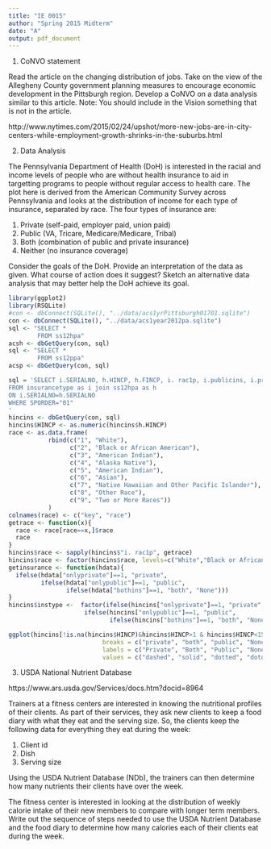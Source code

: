 ```yaml
---
title: "IE 0015"
author: "Spring 2015 Midterm"
date: "A"
output: pdf_document
---
```



1.  CoNVO statement

Read the article on the changing distribution of jobs. Take on the view of the Allegheny County government planning measures to encourage economic development in the Pittsburgh region.
Develop a CoNVO on a data analysis similar to this article. Note: You should include in the Vision something that is not in the article.

http://www.nytimes.com/2015/02/24/upshot/more-new-jobs-are-in-city-centers-while-employment-growth-shrinks-in-the-suburbs.html


2.  Data Analysis

The Pennsylvania Department of Health (DoH) is interested in the racial and income levels of people who are without health insurance to aid in targetting programs to people without regular access to health care. The plot here is derived from the American Community Survey across Pennsylvania and looks at the distribution of income for each type of insurance, separated by race. The four types of insurance are:

  1. Private (self-paid, employer paid, union paid)
  2. Public (VA, Tricare, Medicare/Medicare, Tribal)
  3. Both (combination of public and private insurance)
  4. Neither (no insurance coverage)
  
Consider the goals of the DoH.  Provide an interpretation of the data as given.  What course of action does it suggest? Sketch an alternative data analysis that may better help the DoH achieve its goal.

```r
library(ggplot2)
library(RSQLite)
#con <- dbConnect(SQLite(), "../data/acs1yrPittsburgh01701.sqlite")
con <- dbConnect(SQLite(), "../data/acs1year2012pa.sqlite")
sql <- "SELECT *      
        FROM ss12hpa"
acsh <- dbGetQuery(con, sql)
sql <- "SELECT *      
        FROM ss12ppa"
acsp <- dbGetQuery(con, sql)
```



```r
sql = 'SELECT i.SERIALNO, h.HINCP, h.FINCP, i. rac1p, i.publicins, i.privateins, (i.publicins and i.privateins) as bothins, (not i.publicins and not i.privateins) as noins, (i.publicins and not i.privateins) as onlypublic, (i.privateins and not i.publicins) as onlyprivate
FROM insurancetype as i join ss12hpa as h
ON i.SERIALNO=h.SERIALNO
WHERE SPORDER="01"
'
hincins <- dbGetQuery(con, sql)
hincins$HINCP <- as.numeric(hincins$h.HINCP)
race <- as.data.frame(
           rbind(c("1", "White"),
                 c("2", "Black or African American"),
                 c("3", "American Indian"),
                 c("4", "Alaska Native"),
                 c("5", "American Indian"),
                 c("6", "Asian"),
                 c("7", "Native Hawaiian and Other Pacific Islander"),
                 c("8", "Other Race"),
                 c("9", "Two or More Races"))
           )
colnames(race) <- c("key", "race")
getrace <- function(x){
  race <- race[race==x,]$race
  race
}
hincins$race <- sapply(hincins$"i. rac1p", getrace)
hincins$race <- factor(hincins$race, levels=c("White","Black or African American", "Asian", "Two or More Races"), ordered = TRUE)
getinsurance <- function(hdata){
  ifelse(hdata["onlyprivate"]==1, "private", 
         ifelse(hdata["onlypublic"]==1, "public",
                ifelse(hdata["bothins"]==1, "both", "None")))
}
hincins$instype <-  factor(ifelse(hincins["onlyprivate"]==1, "private", 
                     ifelse(hincins["onlypublic"]==1, "public",
                            ifelse(hincins["bothins"]==1, "both", "None"))))
```

```r
ggplot(hincins[!is.na(hincins$HINCP)&hincins$HINCP>1 & hincins$HINCP<150000 & hincins$"i. rac1p" %in% c('1', '2', '6', '9'),]) + aes(x=HINCP, linetype = instype, shape=instype, y=..density..) + geom_freqpoly(binwidth=10000) + xlab("Household Income") + xlim(0, 150000) + facet_wrap(~race) + ggtitle("Distribution of household income\n based on insurance type of head of household, \nseparated by race") + ylab("Probability density") + scale_linetype_manual(name = "Insurance type",                                                                                                                                                                                                                                                                                                                                                                                                                     
                          breaks = c("private", "both", "public", "None"),
                          labels = c("Private", "Both", "Public", "None"),
                          values = c("dashed", "solid", "dotted", "dotdash"))
```

3.  USDA National Nutrient Database

https://www.ars.usda.gov/Services/docs.htm?docid=8964


Trainers at a fitness centers are interested in knowing the nutritional profiles of their clients. As part of their services, they ask new clients to keep a food diary with what they eat and the serving size.  So, the clients keep the following data for everything they eat during the week:

1.  Client id
2.  Dish
3.  Serving size

Using the USDA Nutrient Database (NDb), the trainers can then determine how many nutrients their clients have over the week.

The fitness center is interested in looking at the distribution of weekly calorie intake of their new members to compare with longer term members. Write out the sequence of steps needed to use the USDA Nutrient Database and the food diary to determine how many calories each of their clients eat during the week.